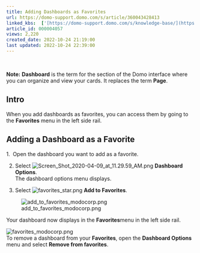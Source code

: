 ```yaml
---
title: Adding Dashboards as Favorites
url: https://domo-support.domo.com/s/article/360043428413
linked_kbs:  ['[https://domo-support.domo.com/s/knowledge-base/](https://domo-support.domo.com/s/knowledge-base/)', '[https://domo-support.domo.com/s/](https://domo-support.domo.com/s/)', '[https://domo-support.domo.com/s/topic/0TO5w000000ZamnGAC](https://domo-support.domo.com/s/topic/0TO5w000000ZamnGAC)', '[https://domo-support.domo.com/s/topic/0TO5w000000ZansGAC](https://domo-support.domo.com/s/topic/0TO5w000000ZansGAC)', '[https://domo-support.domo.com/s/article/360043428413](https://domo-support.domo.com/s/article/360043428413)', '[https://domo-support.domo.com/s/topic/0TO5w000000ZansGAC/interacting-with-cards-and-dashboards](https://domo-support.domo.com/s/topic/0TO5w000000ZansGAC/interacting-with-cards-and-dashboards)', '[https://domo-support.domo.com/s/article/360043429933](https://domo-support.domo.com/s/article/360043429933)', '[https://domo-support.domo.com/s/article/360043429953](https://domo-support.domo.com/s/article/360043429953)', '[https://domo-support.domo.com/s/article/360042925494](https://domo-support.domo.com/s/article/360042925494)', '[https://domo-support.domo.com/s/article/360043429913](https://domo-support.domo.com/s/article/360043429913)', '[https://domo-support.domo.com/s/article/4408174643607](https://domo-support.domo.com/s/article/4408174643607)', '[https://domo-support.domo.com/s/login/](https://domo-support.domo.com/s/login/)']
article_id: 000004057
views: 2,220
created_date: 2022-10-24 21:19:00
last updated: 2022-10-24 22:39:00
---
```




  







**Note:** **Dashboard** is the term for the section of the Domo interface where you can organize and view your cards. It replaces the term **Page**.



Intro
-----


When you add dashboards as favorites, you can access them by going to the **Favorites** menu in the left side rail.


Adding a Dashboard as a Favorite
--------------------------------


1.  Open the dashboard you want to add as a favorite.


2. Select ![Screen_Shot_2020-04-09_at_11.29.59_AM.png](Screen_Shot_2020-04-09_at_11.29.59_AM.png) **Dashboard Options**.   
The dashboard options menu displays.


3. Select ![favorites_star.png](favorites_star.png) **Add to Favorites**. 


![add_to_favorites_modocorp.png](add_to_favorites_modocorp.png)


Your dashboard now displays in the **Favorites**menu in the left side rail.


![favorites_modocorp.png](favorites_modocorp.png)  
To remove a dashboard from your **Favorites**, open the **Dashboard Options** menu and select **Remove from favorites**.

